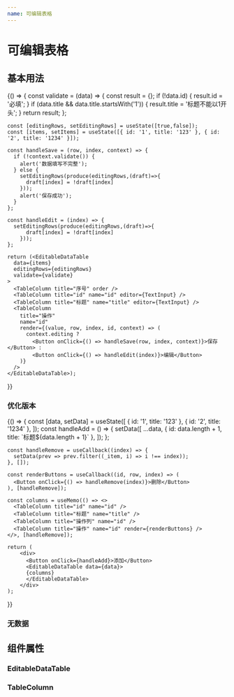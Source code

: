 ```yaml
---
name: 可编辑表格
---
```



# 可编辑表格

## 基本用法

<Playground>
  {() => {
    const validate = (data) => {
      const result = {};
      if (!data.id) {
        result.id = '必填';
      }
      if (data.title && data.title.startsWith('1')) {
        result.title = '标题不能以1开头';
      }
      return result;
    };

    const [editingRows, setEditingRows] = useState([true,false]);
    const [items, setItems] = useState([{ id: '1', title: '123' }, { id: '2', title: '1234' }]);

    const handleSave = (row, index, context) => {
      if (!context.validate()) {
        alert('数据填写不完整');
      } else {
        setEditingRows(produce(editingRows,(draft)=>{
          draft[index] = !draft[index]
        }));
        alert('保存成功');
      }
    };

    const handleEdit = (index) => {
      setEditingRows(produce(editingRows,(draft)=>{
          draft[index] = !draft[index]
        }));
    };

    return (<EditableDataTable
      data={items}
      editingRows={editingRows}
      validate={validate}
    >
      <TableColumn title="序号" order />
      <TableColumn title="id" name="id" editor={TextInput} />
      <TableColumn title="标题" name="title" editor={TextInput} />
      <TableColumn
        title="操作"
        name="id"
        render={(value, row, index, id, context) => (
          context.editing ?
            <Button onClick={() => handleSave(row, index, context)}>保存</Button> :
            <Button onClick={() => handleEdit(index)}>编辑</Button>
        )}
      />
    </EditableDataTable>);

}}

</Playground>

### 优化版本

<Playground>
  {() => {
    const [data, setData] = useState([
      { id: '1', title: '123' },
      { id: '2', title: '1234' },
    ]);
    const handleAdd = () => {
      setData([
        ...data,
        { id: data.length + 1, title: `标题${data.length + 1}` },
      ]);
    };

    const handleRemove = useCallback((index) => {
      setData(prev => prev.filter((_item, i) => i !== index));
    }, []);

    const renderButtons = useCallback((id, row, index) => (
      <Button onClick={() => handleRemove(index)}>删除</Button>
    ), [handleRemove]);

    const columns = useMemo(() => <>
      <TableColumn title="id" name="id" />
      <TableColumn title="标题" name="title" />
      <TableColumn title="操作列" name="id" />
      <TableColumn title="操作" name="id" render={renderButtons} />
    </>, [handleRemove]);

    return (
        <div>
          <Button onClick={handleAdd}>添加</Button>
          <EditableDataTable data={data}>
          {columns}
          </EditableDataTable>
        </div>
    );

}}

</Playground>

### 无数据

<Playground>
  <EditableDataTable data={[]}>
    <TableColumn title="id" name="id" />
    <TableColumn title="标题" name="title" />
  </EditableDataTable>
</Playground>

## 组件属性

### EditableDataTable

<Props of={EditableDataTable} />

### TableColumn

<Props of={TableColumn} />
